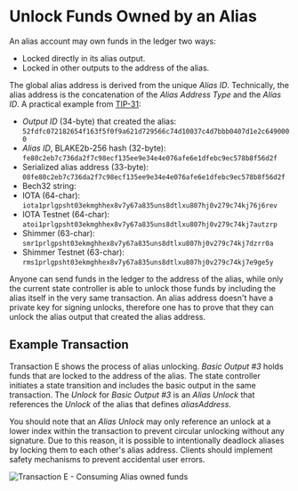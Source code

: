# Unlock Funds Owned by an Alias

An alias account may own funds in the ledger two ways:
- Locked directly in its alias output.
- Locked in other outputs to the address of the alias.

The global alias address is derived from the unique _Alias ID_. Technically, the alias address is the concatenation of
the _Alias Address Type_ and the _Alias ID_. A practical example from
[TIP-31](https://github.com/iotaledger/tips/blob/add-smr-hrps/tips/TIP-0031/tip-0031.md):

 - _Output ID_ (34-byte) that created the alias: `52fdfc072182654f163f5f0f9a621d729566c74d10037c4d7bbb0407d1e2c6490000`
 - _Alias ID_, BLAKE2b-256 hash (32-byte): `fe80c2eb7c736da2f7c98ecf135ee9e34e4e076afe6e1dfebc9ec578b8f56d2f`
 - Serialized alias address (33-byte): `08fe80c2eb7c736da2f7c98ecf135ee9e34e4e076afe6e1dfebc9ec578b8f56d2f`
 - Bech32 string:
 - IOTA (64-char): `iota1prlgpsht03ekmghhex8v7y67a835uns8dtlxu807hj0v279c74kj76j6rev`
 - IOTA Testnet (64-char): `atoi1prlgpsht03ekmghhex8v7y67a835uns8dtlxu807hj0v279c74kj7autzrp`
 - Shimmer (63-char): `smr1prlgpsht03ekmghhex8v7y67a835uns8dtlxu807hj0v279c74kj7dzrr0a`
 - Shimmer Testnet (63-char): `rms1prlgpsht03ekmghhex8v7y67a835uns8dtlxu807hj0v279c74kj7e9ge5y`

Anyone can send funds in the ledger to the address of the alias, while only the current state controller is able to
unlock those funds by including the alias itself in the very same transaction. An alias address doesn't have
a private key for signing unlocks, therefore one has to prove that they can unlock the alias output that created the
alias address.

## Example Transaction

Transaction E shows the process of alias unlocking. _Basic Output #3_ holds funds that are locked to the address of the
alias. The state controller initiates a state transition and includes the basic output in the same transaction.
The _Unlock_ for _Basic Output #3_ is an _Alias Unlock_ that references the _Unlock_ of the alias that defines
_aliasAddress_.

You should note that an _Alias Unlock_ may only reference an unlock at a lower index within the transaction to
prevent circular unlocking without any signature. Due to this reason, it is possible to intentionally deadlock aliases
by locking them to each other's alias address. Clients should implement safety mechanisms to prevent accidental user errors.

![Transaction E - Consuming Alias owned funds](/img/stardust_explanations/stardust_ledger_anatomy/alias_transaction/tx_E.svg)
